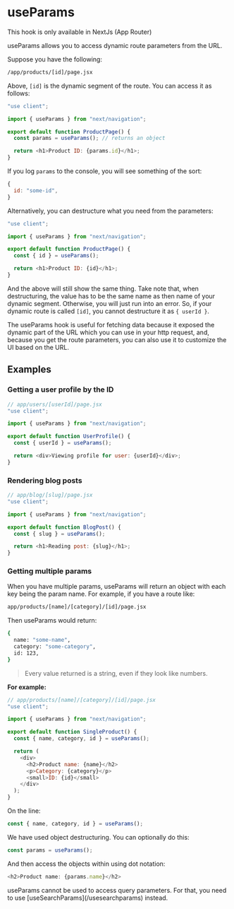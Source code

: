 
# useParams

<Callout type="info">
  This hook is only available in NextJs (App Router)
</Callout>

useParams allows you to access dynamic route parameters from the URL.

Suppose you have the following:

```bash
/app/products/[id]/page.jsx
```

Above, `[id]` is the dynamic segment of the route. You can access it as follows:

```js copy
"use client";

import { useParams } from "next/navigation";

export default function ProductPage() {
  const params = useParams(); // returns an object

  return <h1>Product ID: {params.id}</h1>;
}
```

If you log `params` to the console, you will see something of the sort:

```js
{
  id: "some-id",
}
```

Alternatively, you can destructure what you need from the parameters:

```js copy
"use client";

import { useParams } from "next/navigation";

export default function ProductPage() {
  const { id } = useParams();

  return <h1>Product ID: {id}</h1>;
}
```

And the above will still show the same thing. Take note that, when destructuring, the value has to be the same name as then name of your dynamic segment. Otherwise, you will just run into an error. So, if your dynamic route is called `[id]`, you cannot destructure it as `{ userId }`.

<Callout type="info">
  The useParams hook is useful for fetching data because it exposed the dynamic
  part of the URL which you can use in your http request, and, because you get
  the route parameters, you can also use it to customize the UI based on the
  URL.
</Callout>

## Examples

### Getting a user profile by the ID

```js copy
// app/users/[userId]/page.jsx
"use client";

import { useParams } from "next/navigation";

export default function UserProfile() {
  const { userId } = useParams();

  return <div>Viewing profile for user: {userId}</div>;
}
```

### Rendering blog posts

```js copy
// app/blog/[slug]/page.jsx
"use client";

import { useParams } from "next/navigation";

export default function BlogPost() {
  const { slug } = useParams();

  return <h1>Reading post: {slug}</h1>;
}
```

### Getting multiple params

When you have multiple params, useParams will return an object with each key being the param name. For example, if you have a route like:

```bash
app/products/[name]/[category]/[id]/page.jsx
```

Then useParams would return:

```bash
{
  name: "some-name",
  category: "some-category",
  id: 123,
}
```

> Every value returned is a string, even if they look like numbers.

**For example:**

```js copy
// app/products/[name]/[category]/[id]/page.jsx
"use client";

import { useParams } from "next/navigation";

export default function SingleProduct() {
  const { name, category, id } = useParams();

  return (
    <div>
      <h2>Product name: {name}</h2>
      <p>Category: {category}</p>
      <small>ID: {id}</small>
    </div>
  );
}
```

On the line:

```js
const { name, category, id } = useParams();
```

We have used object destructuring. You can optionally do this:

```js
const params = useParams();
```

And then access the objects within using dot notation:

```js
<h2>Product name: {params.name}</h2>
```

<Callout type="info">
  useParams cannot be used to access query parameters. For that, you need to use
  [useSearchParams](/usesearchparams) instead.
</Callout>
